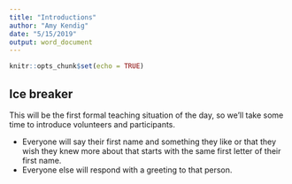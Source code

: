 ```yaml
---
title: "Introductions"
author: "Amy Kendig"
date: "5/15/2019"
output: word_document
---
```


```r
knitr::opts_chunk$set(echo = TRUE)
```

## Ice breaker

This will be the first formal teaching situation of the day, so we'll take some time to introduce volunteers and participants.   

* Everyone will say their first name and something they like or that they wish they knew more about that starts with the same first letter of their first name.   
* Everyone else will respond with a greeting to that person.
